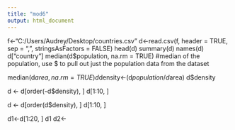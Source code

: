 ```yaml
---
title: "mod6"
output: html_document
---
```


f<-"C:/Users/Audrey/Desktop/countries.csv"
d<-read.csv(f, header = TRUE, sep = ",", stringsAsFactors = FALSE)
head(d)
summary(d)
names(d)
d["country"]
median(d$population, na.rm = TRUE)
#median of the population, use $ to pull out just the population data from the dataset

median(d$area, na.rm = TRUE)
d$density<-(d$population/d$area)
d$density

d <- d[order(-d$density), ]
d[1:10, ]

d <- d[order(d$density), ]
d[1:10, ]

d1<-d[1:20, ]
d1
d2<-